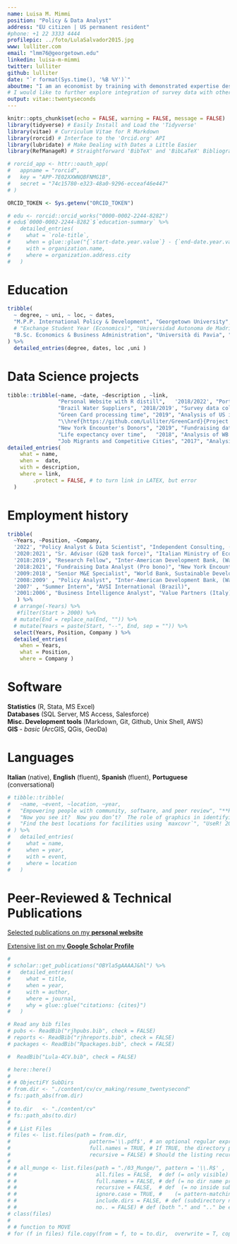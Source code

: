 ```yaml
---
name: Luisa M. Mimmi
position: "Policy & Data Analyst"
address: "EU citizen | US permanent resident"
#phone: +1 22 3333 4444
profilepic: ../foto/LulaSalvador2015.jpg
www: lulliter.com
email: "lmm76@georgetown.edu"
linkedin: luisa-m-mimmi
twitter: lulliter
github: lulliter
date: "`r format(Sys.time(), '%B %Y')`"
aboutme: "I am an economist by training with demonstrated expertise designing and implementing diagnostic tools, advanced analytics and data visualizations applied to economic development. Most of my empirical research aims at improving universal access to basic infrastructure services (housing, water and sanitation, energy, education and health).\nAs a life-long learner, I cultivate my passion for data science and machine learning and I am interested in devising and implementing data-driven approaches to improve access and availability of high quality infrastructural services." 
# I would like to further explore integration of survey data with other sources –including social media, GIS and satellite imagery– to uncover various dimensions of poverty in vulnerable contexts."
output: vitae::twentyseconds
---
```


```r
knitr::opts_chunk$set(echo = FALSE, warning = FALSE, message = FALSE)
library(tidyverse) # Easily Install and Load the 'Tidyverse'
library(vitae) # Curriculum Vitae for R Markdown
library(rorcid) # Interface to the 'Orcid.org' API
library(lubridate) # Make Dealing with Dates a Little Easier
library(RefManageR) # Straightforward 'BibTeX' and 'BibLaTeX' Bibliography Management

# rorcid_app <- httr::oauth_app(
#   appname = "rorcid",
#   key = "APP-7E02XXWNQBFNMG1B",
#   secret = "74c15780-e323-48a0-9296-ecceaf46e447"
# )

ORCID_TOKEN <- Sys.getenv("ORCID_TOKEN") 
```

<!-- # Education -->

```r
# edu <- rorcid::orcid_works("0000-0002-2244-8282")
# edu$`0000-0002-2244-8282`$`education-summary` %>%
#   detailed_entries(
#     what = `role-title`,
#     when = glue::glue("{`start-date.year.value`} - {`end-date.year.value`}"),
#     with = organization.name,
#     where = organization.address.city
#   )
```

# Education

```r
tribble(
  ~ degree, ~ uni, ~ loc, ~ dates, 
  "M.P.P. International Policy & Development", "Georgetown University", "Washington D.C., US", "2008", 
  # "Exchange Student Year (Economics)", "Universidad Autonoma de Madrid", "Madrid, Spain", "1997/1998" ,
  "B.Sc. Economics & Business Administration", "Università di Pavia", "Pavia, Italy", "2001" 
) %>% 
  detailed_entries(degree, dates, loc ,uni )
```

# Data Science projects

```r
tibble::tribble(~name, ~date, ~description , ~link,
                "Personal Website with R distill",   '2018/2022', "Portfolio, R code, ideas", "\\href{https://lulliter.com/}{https://lulliter.com/}",
                "Brazil Water Suppliers", '2018/2019', "Survey data collection and analysis", "\\href{https://lulliter.github.io/BrazilWaterSurvey/}{Project Webpage}" ,
                "Green Card processing time", "2019", "Analysis of US immigration data",
                "\\href{https://github.com/Lulliter/GreenCard}{Project Repo}" ,
                "New York Encounter's Donors", "2019", "Fundraising data analysis", "\\href{https://lulliter.com/data/NYEPresentation_14April2019.pdf}{Presentation}",
                "Life expectancy over time",   "2018", "Analysis of WB's WDI indicator", "\\href{https://raw.githubusercontent.com/Lulliter/DECdatascience/master/Part_1_Output.pdf}{Short Study}",
                "Job Migrants and Competitive Cities", "2017", "Analysis of LinkedIn data", "\\href{https://raw.githubusercontent.com/Lulliter/Linkedin/master/LinkedInPresentation-R_01Dec2017.pdf}{Presentation}") %>%
detailed_entries(
    what = name, 
    when =  date,
    with = description,
    where = link,
        .protect = FALSE, # to turn link in LATEX, but error
  )


```

# Employment history

```r
tribble(
  ~Years, ~Position, ~Company,
  '2022', "Policy Analyst & Data Scientist", "Independent Consulting, (Pavia)",
  '2020:2021', "Sr. Advisor (G20 task force)", "Italian Ministry of Economy & Finance, (Rome)",
  '2018:2019', "Research Fellow", "Inter-American Development Bank, (Washington DC)",
  '2018:2021', "Fundraising Data Analyst (Pro bono)", "New York Encounter, (remote)",
  '2009:2018', "Senior M&E Specialist", "World Bank, Sustainable Development VP, (Washington DC)",
  '2008:2009' , "Policy Analyst", "Inter-American Development Bank, (Washington DC)",
  '2007' , "Summer Intern", "AVSI International (Brazil)",
  '2001:2006', "Business Intelligence Analyst", "Value Partners (Italy)",
   ) %>%
  # arrange(-Years) %>%
   #filter(Start > 2000) %>%
  # mutate(End = replace_na(End, "")) %>%
  # mutate(Years = paste(Start, "--", End, sep = "")) %>%
  select(Years, Position, Company ) %>%
  detailed_entries(
    when = Years, 
    what = Position, 
    where = Company )


```

# Software

**Statistics** (R, Stata, MS Excel)  
**Databases** (SQL Server, MS Access, Salesforce)  
**Misc. Development tools** (Markdown, Git, Github, Unix Shell, AWS)  
**GIS** - *basic* (ArcGIS, QGis, GeoDa)

# Languages

**Italian** (native), **English** (fluent), **Spanish** (fluent), **Portuguese** (conversational)

```r
# tibble::tribble(
#   ~name, ~event, ~location, ~year,
#   "Empowering people with community, software, and peer review", "**RUCK: R Users Conference Korea (Invited Keynote speaker)**", "Seoul, Korea", 2018,
#   "Now you see it?  Now you don’t?  The role of graphics in identifying MCMC convergence (Awarded Runner up Pitman Prize for Young Statistician)", "ISCB-ASC", "Melbourne, Australia", 2018,
#   "Find the best locations for facilities using `maxcovr`", "UseR! 2018", "Brisbane, Australia", 2018
# ) %>%
#   detailed_entries(
#     what = name,
#     when = year,
#     with = event,
#     where = location
#   )
```

<!-- # Articles in Public Media -->

<!-- Mimmi, Luisa M. and Fabiana Machado. 2019. "*Technological disruption: a look into the future innovation in water and sanitation.*" January 21, 2019. [IADB Water Blog](https://blogs.iadb.org/agua/en/technological-disruption-a-look-into-the-future-innovation-in-water-and-sanitation/) -->

<!-- Mimmi, Luisa M., Borja-Vega Christian, and Amit Patel. 2017. "*Predicting Slum Dwellers' Deprivations from Space: A Pilot Study on Dhaka.*" November 15, 2017. [World Bank Water Blog](https://blogs.worldbank.org/water/predicting-slum-dwellers-deprivations-space-pilot-study-dhaka) -->

<!-- Mimmi, Luisa M. 2016. "*Open Spatial Data for Resilience in Tanzania: Lessons Learned from 'Dar Ramani Huria.'*" November 15, 2016. [Personal Blog](https://lulliter.github.io/post/2016-11-15_ramani-huria/) -->

<!-- Mimmi, Luisa M. 2009. "*Sussidiarietà e Sviluppo: L'elettricità nelle Favelas* dell'America Latina." February 28, 2009. (in Italian) [Personal Blog](https://lulliter.github.io/post/sussidiariet%C3%A0-e-sviluppo/). -->

# Peer-Reviewed & Technical Publications

[Selected publications on my **personal website**](https://lulliter.com/publications.html)  

[Extensive list on my **Google Scholar Profile**](https://scholar.google.com/citations?user=OBYla5gAAAAJ&hl=en&oi=ao)

```{=tex}
\endfirstpage
```
```r
# 
# scholar::get_publications("OBYla5gAAAAJ&hl") %>%
#   detailed_entries(
#     what = title,
#     when = year,
#     with = author,
#     where = journal,
#     why = glue::glue("citations: {cites}")
#   )
```

```r
# Read any bib files
# pubs <- ReadBib("rjhpubs.bib", check = FALSE)
# reports <- ReadBib("rjhreports.bib", check = FALSE)
# packages <- ReadBib("Rpackages.bib", check = FALSE)

#  ReadBib("Lula-4CV.bib", check = FALSE)

```

```r
# here::here()
# 
# # ObjectiFY SubDirs	
# from.dir <- "./content/cv/cv_making/resume_twentysecond"
# fs::path_abs(from.dir)
# 
# to.dir   <- "./content/cv"
# fs::path_abs(to.dir)
# 
# # List Files 
# files <- list.files(path = from.dir, 
# 						  pattern='\\.pdf$', # an optional regular expression. (ends with
# 						  full.names = TRUE, # If TRUE, the directory path is prepended to the file names 
# 						  recursive = FALSE) # Should the listing recurse into directories?
# 	
# # all_munge <- list.files(path = "./03_Munge/", pattern = '\\.R$' , 
# #                         all.files = FALSE,  # def (= only visible)
# #                         full.names = FALSE, # def (= no dir name prepended)
# #                         recursive = FALSE,  # def  (= no inside sub-dir )
# #                         ignore.case = TRUE, #    (= pattern-matching be case-insensitive)
# #                         include.dirs = FALSE, # def (subdirectory names NOT be included in recursive listings)
# #                         no.. = FALSE) # def (both "." and ".." be excluded also from non-recursive listings)
# class(files) 
# 
# # function to MOVE
# for (f in files) file.copy(from = f, to = to.dir,	 overwrite = T, copy.date = T)

```
